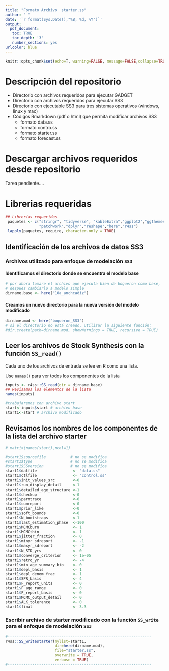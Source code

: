 ```yaml
---
title: "Formato Archivo  starter.ss"
author: " "
date: '`r format(Sys.Date(),"%B, %d, %Y")`'
output: 
  pdf_document:
   toc: TRUE
   toc_depth: '3'
   number_sections: yes
urlcolor: blue    
---
```



\newpage
```r
knitr::opts_chunk$set(echo=T, warning=FALSE, message=FALSE,collapse=TRUE,fig.align="center",fig.pos="h!")
```


# Descripción del repositorio

- Directorio con archivos requeridos para ejecutar GADGET
- Directorio con archivos requeridos para ejecutar SS3
- Directorio con ejecutable SS3 para tres sistemas operativos (windows, linux y mac)
- Códigos Rmarkdown (pdf o html) que permita modificar archivos SS3
    - formato data.ss
    - formato contro.ss
    - formato starter.ss
    - formato forecast.ss

# Descargar archivos requeridos desde repositorio

Tarea pendiente....

# Librerias requeridas


```r
## Librerías requeridas
 paquetes <- c("stringr", "tidyverse", "kableExtra","ggplot2","ggthemes",
               "patchwork","dplyr","reshape","here","r4ss")
 lapply(paquetes, require, character.only = TRUE)
```

## Identificación de los archivos de  datos SS3

### Archivos utilizado para enfoque de modelación `SS3`

#### Identificamos el directorio donde se encuentra el modelo base 
\quad
```r
# por ahora tomare el archivo que ejecuta bien de boqueron como base, 
# despues cambiarlo a modelo simple
dirname.base <- here("10a_anchcadiz")
```

#### Creamos un nuevo directorio para la nueva versión del modelo modificado 
\quad
```r
dirname.mod <- here("boqueron_SS3")
# si el directorio no está creado, utilizar la siguiente función:
#dir.create(path=dirname.mod, showWarnings = TRUE, recursive = TRUE)
```

## Leer los archivos de Stock Synthesis  con la función `SS_read()`

Cada uno de los archivos de entrada se lee en R como una lista. 
 
 Use `names()` para ver todos los componentes de la lista

```r
inputs <- r4ss::SS_read(dir = dirname.base)
## Revisamos los elementos de la lista
names(inputs)
```


```r
#trabajaremos con archivo start
start<-inputs$start # archivo base
start1<-start # archivo modificado
```


## Revisamos los nombres de los componentes de la lista del archivo starter
```r
# matrix(names(start),ncol=1) 
```

```r
#start1$sourcefile           # no se modifica
#start1$type                 # no se modifica
#start1$SSversion            # no se modifica
start1$datfile                <- "data.ss"
start1$ctlfile                <- "control.ss"
start1$init_values_src        <-0
start1$run_display_detail     <-1
start1$detailed_age_structure <-1
start1$checkup                <-0
start1$parmtrace              <-0
start1$cumreport              <-0
start1$prior_like             <-0
start1$soft_bounds            <-0
start1$N_bootstraps           <-1
start1$last_estimation_phase  <-100
start1$MCMCburn               <- 1
start1$MCMCthin               <- 1
start1$jitter_fraction        <- 0
start1$minyr_sdreport         <- -1
start1$maxyr_sdreport         <- -2
start1$N_STD_yrs              <- 0
start1$converge_criterion     <- 1e-05
start1$retro_yr               <- -4
start1$min_age_summary_bio    <- 0
start1$depl_basis             <- 1
start1$depl_denom_frac        <- 1
start1$SPR_basis              <- 4
start1$F_report_units         <- 0
start1$F_age_range            <- 0
start1$F_report_basis         <- 0
start1$MCMC_output_detail     <- 0
start1$ALK_tolerance          <- 0
start1$final                  <- 3.3

```

###  Escribir archivo de starter modificado con la función  `SS_write` para el enfoque de modelación `SS3`
```r
#----------------------------------------------------------------
r4ss::SS_writestarter(mylist=start1,
                      dir=here(dirname.mod),
                      file="starter.ss",
                      overwrite = TRUE,
                      verbose = TRUE)
#----------------------------------------------------------------
```

